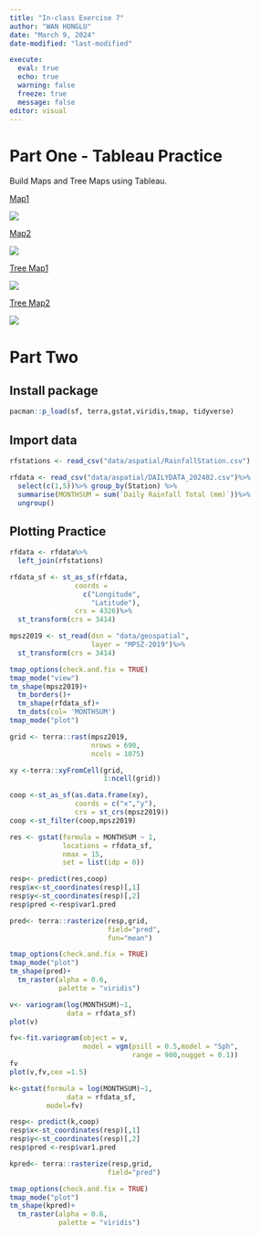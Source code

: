 ```yaml
---
title: "In-class Exercise 7"
author: "WAN HONGLU"
date: "March 9, 2024"
date-modified: "last-modified"

execute:
  eval: true
  echo: true
  warning: false
  freeze: true
  message: false
editor: visual
---
```


# Part One - Tableau Practice

Build Maps and Tree Maps using Tableau.

[Map1](https://public.tableau.com/app/profile/honglu.wan/viz/in-class_Ex07_SymbolMap1/Sheet1)

![](images/clipboard-1015308641.png)

[Map2](https://public.tableau.com/app/profile/honglu.wan/viz/in-class_Ex07_Map1/Sheet32)

![](images/clipboard-2989077242.png)

[Tree Map1](https://public.tableau.com/app/profile/honglu.wan/viz/in-class_Ex07_TreeMap1/Sheet5)

![](images/clipboard-1527461909.png)

[Tree Map2](https://public.tableau.com/app/profile/honglu.wan/viz/in-class_Ex07_TreeMap2/Sheet52)

![](images/clipboard-3592204486.png)

# Part Two

## Install package

```r
pacman::p_load(sf, terra,gstat,viridis,tmap, tidyverse)
```

## Import data

```r
rfstations <- read_csv("data/aspatial/RainfallStation.csv")
```

```r
rfdata <- read_csv("data/aspatial/DAILYDATA_202402.csv")%>%
  select(c(1,5))%>% group_by(Station) %>%
  summarise(MONTHSUM = sum(`Daily Rainfall Total (mm)`))%>%
  ungroup()
```

## Plotting Practice

```r
rfdata <- rfdata%>%
  left_join(rfstations)
```

```r
rfdata_sf <- st_as_sf(rfdata,
                coords = 
                  c("Longitude",
                    "Latitude"),
                crs = 4326)%>%
  st_transform(crs = 3414)
```

```r
mpsz2019 <- st_read(dsn = "data/geospatial",
                    layer = "MPSZ-2019")%>%
  st_transform(crs = 3414)
```

```r
tmap_options(check.and.fix = TRUE)
tmap_mode("view")
tm_shape(mpsz2019)+
  tm_borders()+
  tm_shape(rfdata_sf)+
  tm_dots(col= 'MONTHSUM')
tmap_mode("plot")
```

```r
grid <- terra::rast(mpsz2019,
                    nrows = 690,
                    ncols = 1075)

xy <-terra::xyFromCell(grid,
                       1:ncell(grid))
```

```r
coop <-st_as_sf(as.data.frame(xy),
                coords = c("x","y"),
                crs = st_crs(mpsz2019))
coop <-st_filter(coop,mpsz2019)
```

```r
res <- gstat(formula = MONTHSUM ~ 1,
             locations = rfdata_sf,
             nmax = 15,
             set = list(idp = 0))

resp<- predict(res,coop)
resp$x<-st_coordinates(resp)[,1]
resp$y<-st_coordinates(resp)[,2]
resp$pred <-resp$var1.pred

pred<- terra::rasterize(resp,grid,
                        field="pred",
                        fun="mean")
```

```r
tmap_options(check.and.fix = TRUE)
tmap_mode("plot")
tm_shape(pred)+
  tm_raster(alpha = 0.6,
            palette = "viridis")
```

```r
v<- variogram(log(MONTHSUM)~1,
              data = rfdata_sf)
plot(v)
```

```r
fv<-fit.variogram(object = v,
                  model = vgm(psill = 0.5,model = "Sph",
                              range = 900,nugget = 0.1))
fv
plot(v,fv,cex =1.5)
```

```r
k<-gstat(formula = log(MONTHSUM)~1,
              data = rfdata_sf,
         model=fv)
```

```r
resp<- predict(k,coop)
resp$x<-st_coordinates(resp)[,1]
resp$y<-st_coordinates(resp)[,2]
resp$pred <-resp$var1.pred

kpred<- terra::rasterize(resp,grid,
                        field="pred")
```

```r
tmap_options(check.and.fix = TRUE)
tmap_mode("plot")
tm_shape(kpred)+
  tm_raster(alpha = 0.6,
            palette = "viridis")
```

